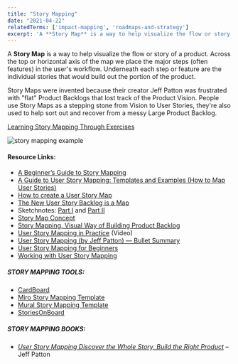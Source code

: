 ```yaml
---
title: "Story Mapping"
date: "2021-04-22"
relatedTerms: ['impact-mapping', 'roadmaps-and-strategy']
excerpt: 'A **Story Map** is a way to help visualize the flow or story of a product. Across the top'
---
```


A **Story Map** is a way to help visualize the flow or story of a product. Across the top or horizontal axis of the map we place the major steps (often features) in the user's workflow. Underneath each step or feature are the individual stories that would build out the portion of the product.

Story Maps were invented because their creator Jeff Patton was frustrated with "flat" Product Backlogs that lost track of the Product Vision. People use Story Maps as a stepping stone from Vision to User Stories, they're also used to help sort out and recover from a messy Large Product Backlog.

[Learning Story Mapping Through Exercises](/blog/learning-story-mapping-exercises)

![story mapping example](src/content/glossary/story-mapping/images/story-mapping.png)

#### Resource Links:

- [A Beginner’s Guide to Story Mapping](https://blog.agileskills.de/en/a-beginners-guide-to-story-mapping/)
- [A Guide to User Story Mapping: Templates and Examples (How to Map User Stories)](https://plan.io/blog/user-story-mapping/)
- [How to create a User Story Map](https://winnipegagilist.blogspot.com/2012/03/how-to-create-user-story-map.html)
- [The New User Story Backlog is a Map](https://www.jpattonassociates.com/the-new-backlog/)
- Sketchnotes: [Part I](https://uxknowledgebase.com/story-mapping-part-1-e65b0b74591) and [Part II](https://uxknowledgebase.com/story-mapping-part-2-3b0e9e0cf2ef)
- [Story Map Concept](https://www.jpattonassociates.com/wp-content/uploads/2015/03/story_mapping.pdf)
- [Story Mapping, Visual Way of Building Product Backlog](https://www.thoughtworks.com/insights/blog/story-mapping-visual-way-building-product-backlog)
- [User Story Mapping in Practice](https://www.infoq.com/presentations/user-story-map/) (Video)
- [User Story Mapping (by Jeff Patton) — Bullet Summary](https://medium.com/@ivanlandabaso/user-story-mapping-by-jeff-patton-bullet-summary-1bf7b673e181)
- [User Story Mapping for Beginners](https://cardboardit.com/2018/10/user-story-mapping-for-beginners/)
- [Working with User Story Mapping](https://blog.piecemealgrowth.net/working-with-user-story-mapping)

##### STORY MAPPING TOOLS:

- [CardBoard](https://cardboardit.com/)
- [Miro Story Mapping Template](https://miro.com/templates/user-story-map/)
- [Mural Story Mapping Template](https://www.mural.co/templates/user-story-map)
- [StoriesOnBoard](https://storiesonboard.com/)

##### STORY MAPPING BOOKS:

- [_User Story Mapping Discover the Whole Story, Build the Right Product_](https://www.amazon.ca/User-Story-Mapping-Discover-Product/dp/14919049093/) – Jeff Patton

